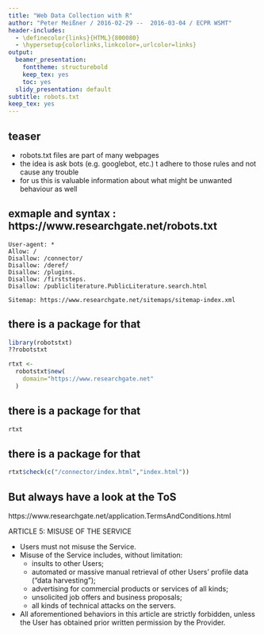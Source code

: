 ```yaml
---
title: "Web Data Collection with R"
author: "Peter Meißner / 2016-02-29 --  2016-03-04 / ECPR WSMT"
header-includes:
  - \definecolor{links}{HTML}{800080}
  - \hypersetup{colorlinks,linkcolor=,urlcolor=links}
output:
  beamer_presentation:
    fonttheme: structurebold
    keep_tex: yes
    toc: yes
  slidy_presentation: default
subtitle: robots.txt
keep_tex: yes
---
```




## teaser

- robots.txt files are part of many webpages
- the idea is ask bots (e.g. googlebot, etc.) t adhere to those rules and not cause any trouble
- for us this is valuable information about what might be unwanted behaviour as well

## exmaple and syntax : https://www.researchgate.net/robots.txt

```robotstxt
User-agent: *
Allow: /
Disallow: /connector/
Disallow: /deref/
Disallow: /plugins.
Disallow: /firststeps.
Disallow: /publicliterature.PublicLiterature.search.html

Sitemap: https://www.researchgate.net/sitemaps/sitemap-index.xml
```

## there is a package for that

```r
library(robotstxt)
??robotstxt

rtxt <- 
  robotstxt$new(
    domain="https://www.researchgate.net"
  )
```

## there is a package for that

```r
rtxt
```

## there is a package for that

```r
rtxt$check(c("/connector/index.html","index.html"))
```

## But always have a look at the ToS

https://www.researchgate.net/application.TermsAndConditions.html

ARTICLE 5: MISUSE OF THE SERVICE

- Users must not misuse the Service. 
- Misuse of the Service includes, without limitation: 
    - insults to other Users;
    - automated or massive manual retrieval of other Users' profile data ("data harvesting");
    - advertising for commercial products or services of all kinds;
    - unsolicited job offers and business proposals;
    - all kinds of technical attacks on the servers.
- All aforementioned behaviors in this article are strictly forbidden, unless the User has obtained prior written permission by the Provider.



